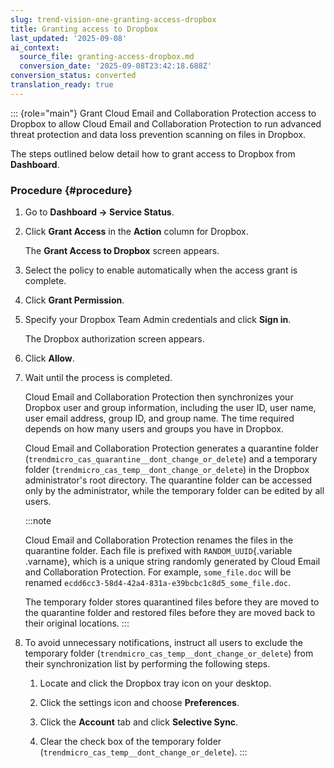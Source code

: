 ```yaml
---
slug: trend-vision-one-granting-access-dropbox
title: Granting access to Dropbox
last_updated: '2025-09-08'
ai_context:
  source_file: granting-access-dropbox.md
  conversion_date: '2025-09-08T23:42:18.688Z'
conversion_status: converted
translation_ready: true
---
```


::: {role="main"}
Grant Cloud Email and Collaboration Protection access to Dropbox to allow Cloud Email and Collaboration Protection to run advanced threat protection and data loss prevention scanning on files in Dropbox.

The steps outlined below detail how to grant access to Dropbox from **Dashboard**.

### Procedure {#procedure}

1.  Go to **Dashboard → Service Status**.

2.  Click **Grant Access** in the **Action** column for Dropbox.

    The **Grant Access to Dropbox** screen appears.

3.  Select the policy to enable automatically when the access grant is complete.

4.  Click **Grant Permission**.

5.  Specify your Dropbox Team Admin credentials and click **Sign in**.

    The Dropbox authorization screen appears.

6.  Click **Allow**.

7.  Wait until the process is completed.

    Cloud Email and Collaboration Protection then synchronizes your Dropbox user and group information, including the user ID, user name, user email address, group ID, and group name. The time required depends on how many users and groups you have in Dropbox.

    Cloud Email and Collaboration Protection generates a quarantine folder (`trendmicro_cas_quarantine__dont_change_or_delete`) and a temporary folder (`trendmicro_cas_temp__dont_change_or_delete`) in the Dropbox administrator's root directory. The quarantine folder can be accessed only by the administrator, while the temporary folder can be edited by all users.

    :::note

    Cloud Email and Collaboration Protection renames the files in the quarantine folder. Each file is prefixed with `RANDOM_UUID`{.variable .varname}, which is a unique string randomly generated by Cloud Email and Collaboration Protection. For example, `some_file.doc` will be renamed `ecdd6cc3-58d4-42a4-831a-e39bcbc1c8d5_some_file.doc`.

    The temporary folder stores quarantined files before they are moved to the quarantine folder and restored files before they are moved back to their original locations.
    :::

8.  To avoid unnecessary notifications, instruct all users to exclude the temporary folder (`trendmicro_cas_temp__dont_change_or_delete`) from their synchronization list by performing the following steps.

    1.  Locate and click the Dropbox tray icon on your desktop.

    2.  Click the settings icon and choose **Preferences**.

    3.  Click the **Account** tab and click **Selective Sync**.

    4.  Clear the check box of the temporary folder (`trendmicro_cas_temp__dont_change_or_delete`).
:::
